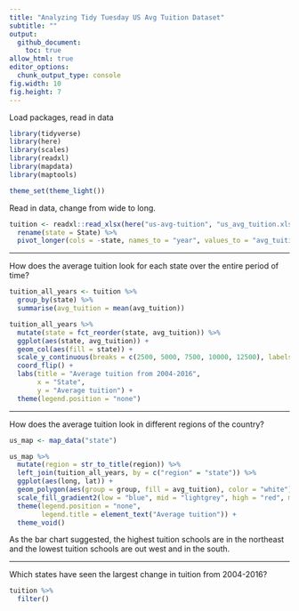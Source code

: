 ```yaml
---
title: "Analyzing Tidy Tuesday US Avg Tuition Dataset"
subtitle: ""
output:
  github_document:
    toc: true
allow_html: true
editor_options:
  chunk_output_type: console
fig.width: 10
fig.height: 7
---
```


Load packages, read in data

```r

library(tidyverse)
library(here)
library(scales)
library(readxl)
library(mapdata)
library(maptools)

```

```r

theme_set(theme_light())

```

Read in data, change from wide to long.
```r

tuition <- readxl::read_xlsx(here("us-avg-tuition", "us_avg_tuition.xlsx")) %>% 
  rename(state = State) %>% 
  pivot_longer(cols = -state, names_to = "year", values_to = "avg_tuition")

```

----------

How does the average tuition look for each state over the entire period of time?

```r

tuition_all_years <- tuition %>% 
  group_by(state) %>% 
  summarise(avg_tuition = mean(avg_tuition))

```

```r

tuition_all_years %>% 
  mutate(state = fct_reorder(state, avg_tuition)) %>% 
  ggplot(aes(state, avg_tuition)) +
  geom_col(aes(fill = state)) +
  scale_y_continuous(breaks = c(2500, 5000, 7500, 10000, 12500), labels = dollar_format()) +
  coord_flip() +
  labs(title = "Average tuition from 2004-2016",
       x = "State",
       y = "Average tuition") +
  theme(legend.position = "none")

```

----------

How does the average tuition look in different regions of the country?

```r

us_map <- map_data("state")

```

```r

us_map %>% 
  mutate(region = str_to_title(region)) %>% 
  left_join(tuition_all_years, by = c("region" = "state")) %>% 
  ggplot(aes(long, lat)) +
  geom_polygon(aes(group = group, fill = avg_tuition), color = "white") +
  scale_fill_gradient2(low = "blue", mid = "lightgrey", high = "red", midpoint = 7500, name = "Average tuition") +
  theme(legend.position = "none",
        legend.title = element_text("Average tuition")) +
  theme_void()

```

As the bar chart suggested, the highest tuition schools are in the northeast and the lowest tuition schools are out west and in the south.

----------

Which states have seen the largest change in tuition from 2004-2016?

```r

tuition %>% 
  filter()

```







